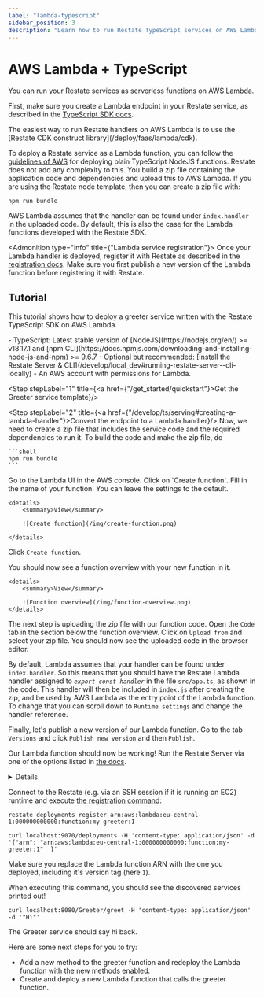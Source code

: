 ```yaml
---
label: "lambda-typescript"
sidebar_position: 3
description: "Learn how to run Restate TypeScript services on AWS Lambda."
---
```



# AWS Lambda + TypeScript

You can run your Restate services as serverless functions on [AWS Lambda](https://aws.amazon.com/lambda/).

First, make sure you create a Lambda endpoint in your Restate service, as described in the [TypeScript SDK docs](/develop/ts/serving#creating-a-lambda-handler).

<Admonition type="tip">
The easiest way to run Restate handlers on AWS Lambda is to use the [Restate CDK construct library](/deploy/faas/lambda/cdk).
</Admonition>

To deploy a Restate service as a Lambda function, you can follow the [guidelines of AWS](https://docs.aws.amazon.com/lambda/latest/dg/typescript-package.html)
for deploying plain TypeScript NodeJS functions. Restate does not add any complexity to this. You build a zip file containing the application code and dependencies and upload this to AWS Lambda. If you are using the Restate node template, then you can create a zip file with:

```shell
npm run bundle
```

AWS Lambda assumes that the handler can be found under `index.handler` in the uploaded code.
By default, this is also the case for the Lambda functions developed with the Restate SDK.

<Admonition type="info" title={"Lambda service registration"}>
    Once your Lambda handler is deployed, register it with Restate as described in the [registration docs](/operate/registration#registering-deployments).
    Make sure you first publish a new version of the Lambda function before registering it with Restate.
</Admonition>

## Tutorial

This tutorial shows how to deploy a greeter service written with the Restate TypeScript SDK on AWS Lambda.

<Admonition type="note" title="Prerequisites">
    - TypeScript: Latest stable version of [NodeJS](https://nodejs.org/en/) >= v18.17.1 and [npm CLI](https://docs.npmjs.com/downloading-and-installing-node-js-and-npm) >= 9.6.7
    - Optional but recommended: [Install the Restate Server & CLI](/develop/local_dev#running-restate-server--cli-locally)
    - An AWS account with permissions for Lambda.
</Admonition>

<Step stepLabel="1" title={<span><a href={"/get_started/quickstart"}>Get the Greeter service template</a></span>}/>

<Step stepLabel="2" title={<span><a href={"/develop/ts/serving#creating-a-lambda-handler"}>Convert the endpoint to a Lambda handler</a></span>}/>
<Step stepLabel="3" title="Create a zip file from the code base">
    Now, we need to create a zip file that includes the service code and the required dependencies to run it.
    To build the code and make the zip file, do

    ```shell
    npm run bundle
    ```
</Step>
<Step stepLabel="4" title="Deploying the Lambda function via the AWS console">
Go to the Lambda UI in the AWS console. Click on `Create function`.
Fill in the name of your function. You can leave the settings to the default.

    <details>
        <summary>View</summary>

        ![Create function](/img/create-function.png)

    </details>

Click `Create function`.

You should now see a function overview with your new function in it.

    <details>
        <summary>View</summary>

        ![Function overview](/img/function-overview.png)
    </details>

The next step is uploading the zip file with our function code.
Open the `Code` tab in the section below the function overview.
Click on `Upload from` and select your zip file.
You should now see the uploaded code in the browser editor.

By default, Lambda assumes that your handler can be found under `index.handler`.
So this means that you should have the Restate Lambda handler assigned to _`export const handler`_ in the file `src/app.ts`, as shown in the code.
This handler will then be included in `index.js` after creating the zip, and be used by AWS Lambda as the entry point of the Lambda function.
To change that you can scroll down to `Runtime settings` and change the handler reference.

Finally, let's publish a new version of our Lambda function.
Go to the tab `Versions` and click `Publish new version` and then `Publish`.

Our Lambda function should now be working!
</Step>
<Step stepLabel="5" title="Running Restate Server">
Run the Restate Server via one of the options listed in [the docs](/develop/local_dev#running-restate-server--cli-locally).

<details>

    <summary>Running Restate in a Docker container</summary>

    If you run Restate in a Docker container, then make sure it can using your local AWS creds (defined in ~/.aws):

    ```shell
    docker run -e AWS_PROFILE -v ~/.aws/:/root/.aws --name restate_dev --rm -p 8080:8080 -p 9070:9070 -p 9071:9071 --add-host=host.docker.internal:host-gateway docker.io/restatedev/restate:VAR::RESTATE_VERSION
    ```
</details>


</Step>
<Step stepLabel="6" title="Registering the service">

Connect to the Restate (e.g. via an SSH session if it is running on EC2) runtime and execute [the registration command](/operate/registration):

<Tabs groupId="interface" queryString>
<TabItem value="cli" label="CLI">

```shell
restate deployments register arn:aws:lambda:eu-central-1:000000000000:function:my-greeter:1
```

</TabItem>
<TabItem value="curl" label="curl">

```shell
curl localhost:9070/deployments -H 'content-type: application/json' -d '{"arn": "arn:aws:lambda:eu-central-1:000000000000:function:my-greeter:1"  }'
```

</TabItem>
</Tabs>

Make sure you replace the Lambda function ARN with the one you deployed, including it's version tag (here `1`).

When executing this command, you should see the discovered services printed out!

</Step>
<Step stepLabel="7" title="Invoke the handler">

```shell
curl localhost:8080/Greeter/greet -H 'content-type: application/json' -d '"Hi"'
```

The Greeter service should say hi back.
</Step>
<Step end={true} stepLabel="🎉" title="Congratulations, you managed to run your first Restate Lambda handler!"/>


Here are some next steps for you to try:

- Add a new method to the greeter function and redeploy the Lambda function with the new methods enabled.
- Create and deploy a new Lambda function that calls the greeter function.
